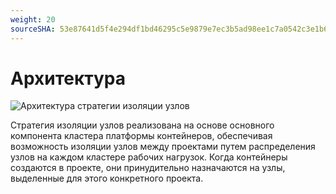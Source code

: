 ```yaml
---
weight: 20
sourceSHA: 53e87641d5f4e294df1bd46295c5e9879e7ec3b5ad98ee1c7a0542c3e1b6bdcb
---
```


# Архитектура

![Архитектура стратегии изоляции узлов](../../../en/developer/node_isolation_strategy/assets/node-isolation.png "Архитектура стратегии изоляции узлов")

Стратегия изоляции узлов реализована на основе основного компонента кластера платформы контейнеров, обеспечивая возможность изоляции узлов между проектами путем распределения узлов на каждом кластере рабочих нагрузок. Когда контейнеры создаются в проекте, они принудительно назначаются на узлы, выделенные для этого конкретного проекта.
